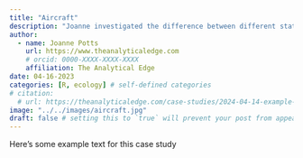 ```yaml
---
title: "Aircraft"
description: "Joanne investigated the difference between different statistical estimation techniques for heavily censored data sets, using aircraft component failure as the motivating example"
author:
  - name: Joanne Potts
    url: https://www.theanalyticaledge.com
    # orcid: 0000-XXXX-XXXX-XXXX
    affiliation: The Analytical Edge
date: 04-16-2023
categories: [R, ecology] # self-defined categories
# citation: 
  # url: https://theanalyticaledge.com/case-studies/2024-04-14-example-case-study/ 
image: "../../images/aircraft.jpg"
draft: false # setting this to `true` will prevent your post from appearing on your listing page until you're ready!
---
```


Here's some example text for this case study
